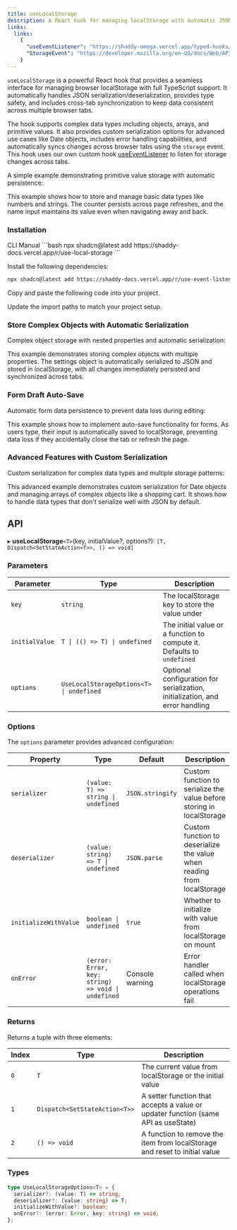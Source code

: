 ```yaml
---
title: useLocalStorage
description: A React hook for managing localStorage with automatic JSON serialization, type safety, and cross-tab synchronization.
links:
  links:
    {
      "useEventListener": "https://shaddy-omega.vercel.app/typed-hooks/use-event-listener",
      "StorageEvent": "https://developer.mozilla.org/en-US/docs/Web/API/Window/storage_event",
    }
---
```


`useLocalStorage` is a powerful React hook that provides a seamless interface for managing browser localStorage with full TypeScript support. It automatically handles JSON serialization/deserialization, provides type safety, and includes cross-tab synchronization to keep data consistent across multiple browser tabs.

The hook supports complex data types including objects, arrays, and primitive values. It also provides custom serialization options for advanced use cases like Date objects, includes error handling capabilities, and automatically syncs changes across browser tabs using the `storage` event. This hook uses our own custom hook [useEventListener](https://shaddy-omega.vercel.app/typed-hooks/use-event-listener) to listen for storage changes across tabs.

A simple example demonstrating primitive value storage with automatic persistence:

<ComponentPreview name="use-local-storage-basic-example" />

This example shows how to store and manage basic data types like numbers and strings. The counter persists across page refreshes, and the name input maintains its value even when navigating away and back.

### Installation

<CodeTabs>

<TabsList>
  <TabsTrigger value="cli">CLI</TabsTrigger>
  <TabsTrigger value="manual">Manual</TabsTrigger>
</TabsList>

<TabsContent value="cli">
```bash
npx shadcn@latest add https://shaddy-docs.vercel.app/r/use-local-storage
```

</TabsContent>

<TabsContent value="manual">

<Steps>

<Step>Install the following dependencies:</Step>

```bash
npx shadcn@latest add https://shaddy-docs.vercel.app/r/use-event-listener
```

<Step>Copy and paste the following code into your project.</Step>

<ComponentSource name="use-local-storage" />

<Step>Update the import paths to match your project setup.</Step>

</Steps>

</TabsContent>

</CodeTabs>

### Store Complex Objects with Automatic Serialization

Complex object storage with nested properties and automatic serialization:

<ComponentPreview name="use-local-storage-settings-example" />

This example demonstrates storing complex objects with multiple properties. The settings object is automatically serialized to JSON and stored in localStorage, with all changes immediately persisted and synchronized across tabs.

### Form Draft Auto-Save

Automatic form data persistence to prevent data loss during editing:

<ComponentPreview name="use-local-storage-form-example" />

This example shows how to implement auto-save functionality for forms. As users type, their input is automatically saved to localStorage, preventing data loss if they accidentally close the tab or refresh the page.

### Advanced Features with Custom Serialization

Custom serialization for complex data types and multiple storage patterns:

<ComponentPreview name="use-local-storage-advanced-example" />

This advanced example demonstrates custom serialization for Date objects and managing arrays of complex objects like a shopping cart. It shows how to handle data types that don't serialize well with JSON by default.

## API

▸ **useLocalStorage**`<T>`(key, initialValue?, options?): `[T, Dispatch<SetStateAction<T>>, () => void]`

### Parameters

| Parameter      | Type                                     | Description                                                                  |
| -------------- | ---------------------------------------- | ---------------------------------------------------------------------------- |
| `key`          | `string`                                 | The localStorage key to store the value under                                |
| `initialValue` | `T \| (() => T) \| undefined`            | The initial value or a function to compute it. Defaults to `undefined`       |
| `options`      | `UseLocalStorageOptions<T> \| undefined` | Optional configuration for serialization, initialization, and error handling |

### Options

The `options` parameter provides advanced configuration:

| Property              | Type                                               | Default          | Description                                                             |
| --------------------- | -------------------------------------------------- | ---------------- | ----------------------------------------------------------------------- |
| `serializer`          | `(value: T) => string \| undefined`                | `JSON.stringify` | Custom function to serialize the value before storing in localStorage   |
| `deserializer`        | `(value: string) => T \| undefined`                | `JSON.parse`     | Custom function to deserialize the value when reading from localStorage |
| `initializeWithValue` | `boolean \| undefined`                             | `true`           | Whether to initialize with value from localStorage on mount             |
| `onError`             | `(error: Error, key: string) => void \| undefined` | Console warning  | Error handler called when localStorage operations fail                  |

### Returns

Returns a tuple with three elements:

| Index | Type                          | Description                                                                       |
| ----- | ----------------------------- | --------------------------------------------------------------------------------- |
| `0`   | `T`                           | The current value from localStorage or the initial value                          |
| `1`   | `Dispatch<SetStateAction<T>>` | A setter function that accepts a value or updater function (same API as useState) |
| `2`   | `() => void`                  | A function to remove the item from localStorage and reset to initial value        |

### Types

```typescript
type UseLocalStorageOptions<T> = {
  serializer?: (value: T) => string;
  deserializer?: (value: string) => T;
  initializeWithValue?: boolean;
  onError?: (error: Error, key: string) => void;
};
```
